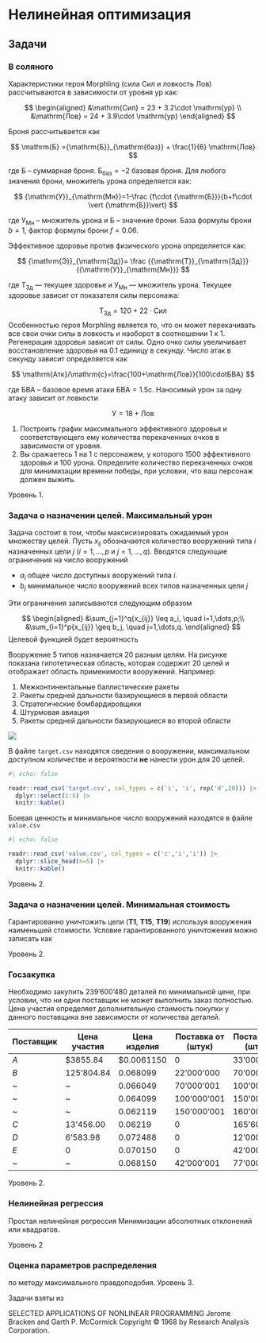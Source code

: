 # Нелинейная оптимизация {#sec-lab-model-nonlinear}

## Задачи

### В соляного

Характеристики героя Morphling (сила $\mathrm{Сил}$ и ловкость $\mathrm{Лов}$) рассчитываются в зависимости от уровня $\mathrm{ур}$ как:

$$
\begin{aligned}
&\mathrm{Cил} = 23 + 3.2\cdot \mathrm{ур} \\
&\mathrm{Лов} = 24 + 3.9\cdot \mathrm{ур}
\end{aligned}
$$

Броня рассчитывается как

$$
\mathrm{Б} ={\mathrm{Б}}_{\mathrm{баз}} + \frac{1}{6} \mathrm{Лов}
$$

где $\mathrm{Б}$ -- суммарная броня. ${\mathrm{Б}}_{\mathrm{баз}} = -2$ базовая броня. Для любого значения брони, множитель урона определяется как:

$$
{\mathrm{У}}_{\mathrm{Мн}}=1-\frac {f\cdot {\mathrm{Б}}}{b+f\cdot \vert {\mathrm{Б}}\vert}
$$

где ${\mathrm{У}}_{\mathrm{Мн}}$ -- множитель урона и ${\mathrm{Б}}$ -- значение брони. База формулы брони $b=1$, фактор формулы брони $f=0.06$.

Эффективное здоровье против физического урона определяется как:

$$
{\mathrm{Э}}_{\mathrm{Зд}}= \frac {{\mathrm{Т}}_{\mathrm{Зд}}} {{\mathrm{У}}_{\mathrm{Мн}}}
$$

где ${\mathrm{Т}}_{\mathrm{Зд}}$ — текущее здоровье и ${\mathrm{У}}_{\mathrm{Мн}}$ — множитель урона. Текущее здоровье зависит от показателя силы персонажа:

$$
{\mathrm{Т}}_{\mathrm{Зд}} = 120 + 22 \cdot \mathrm{Сил}
$$ Особенностью героя Morphling является то, что он может перекачивать все свои очки силы в ловкость и наоборот в соотношении 1 к 1. Регенерация здоровья зависит от силы. Одно очко силы увеличивает восстановление здоровья на 0.1 единицу в секунду. Число атак в секунду зависит определяется как

$$
\mathrm{Атк}/\mathrm{c}=\frac{100+\mathrm{Лов}}{100\cdotБВА}
$$

где БВА – базовое время атаки $\mathrm{БВА}=1.5\mathrm{с}$. Наносимый урон за одну атаку зависит от ловкости

$$
\mathrm{У}=18+\mathrm{Лов}
$$

1.  Построить график максимального эффективного здоровья и соответствующего ему количества перекаченных очков в зависимости от уровня.
2.  Вы сражаетесь 1 на 1 с персонажем, у которого 1500 эффективного здоровья и 100 урона. Определите количество перекаченных очков для минимизации времени победы, при условии, что ваш персонаж должен выжить.

Уровень 1.

### Задача о назначении целей. Максимальный урон

Задача состоит в том, чтобы максисизировать ожидаемый урон множеству целей. Пусть $x_{ij}$ обозначается количество вооружений типа $i$ назначенных цели $j$ ($i=1,\dots,p$ и $j=1,\dots,q$). Вводятся следующие ограничения на число вооружений

 - $a_i$ общее число доступных вооружений типа $i$.
 - $b_j$ минимальное число вооружений всех типов назначенных цели $j$
 
Эти ограничения записываются следующим образом

$$
\begin{aligned}
&\sum_{j=1}^q{x_{ij}} \leq a_i, \quad i=1,\dots,p;\\
&\sum_{i=1}^p{x_{ij}} \geq b_j, \quad j=1,\dots,q.
\end{aligned}
$$
Целевой функцией будет вероятность



Вооружение 5 типов назначается 20 разным целям. На рисунке показана гипотетическая область, которая содержит 20 целей и отображает область применимости вооружений. Например:

1.  Межконтинентальные баллистические ракеты
2.  Ракеты средней дальности базирующиеся в первой области
3.  Стратегические бомбардировщики
4.  Штурмовая авиация
5.  Ракеты средней дальности базирующиеся во второй области

![](map.png){fig-align="center"}

В файле `target.csv` находятся сведения о вооружении, максимальном доступном количестве и вероятности **не** нанести урон для 20 целей.

```r
#| echo: false

readr::read_csv('target.csv', col_types = c('i', 'i', rep('d',20))) |>
  dplyr::select(1:5) |>
  knitr::kable()
```

Боевая ценность и минимальное число вооружений находятся в файле `value.csv`

```r
#| echo: false

readr::read_csv('value.csv', col_types = c('c','i','i')) |>
  dplyr::slice_head(n=5) |>
  knitr::kable()
```

Уровень 2.

### Задача о назначении целей. Минимальная стоимость

Гарантированно уничтожить цели (**T1**, **T15**, **T19**) используя вооружения наименьшей стоимости. Условие гарантированного уничтожения можно записать как

Уровень 2.

### Госзакупка

Необходимо закупить 239'600'480 деталей по минимальной цене, при условии, что ни одни поставщик не может выполнить заказ полностью. Цена участия определяет дополнительную стоимость покупки у данного поставщика вне зависимости от количества деталей.

| Поставщик | Цена участия | Цена изделия | Поставка от (штук) | Поставка до (штук) |
|---------------|---------------|---------------|---------------|---------------|
| *A*       | \$3855.84    | \$0.0061150  | 0                  | 33'000'000         |
| *B*       | 125'804.84   | 0.068099     | 22'000'000         | 70'000'000         |
| \~        | \~           | 0.066049     | 70'000'001         | 100'000'000        |
| \~        | \~           | 0.064099     | 100'000'001        | 150'000'000        |
| \~        | \~           | 0.062119     | 150'000'001        | 160'000'000        |
| *C*       | 13'456.00    | 0.06219      | 0                  | 165'600'000        |
| *D*       | 6'583.98     | 0.072488     | 0                  | 12'000'000         |
| *E*       | 0            | 0.070150     | 0                  | 42'000'000         |
| \~        | \~           | 0.068150     | 42'000'001         | 77'000'000         |

Уровень 2.

### Нелинейная регрессия

Простая нелинейная регрессия Минимизации абсолютных отклонений или квадратов.

Уровень 2

### Оценка параметров распределения

по методу максимального правдоподобия. Уровень 3.

::: content-hidden
Задачи взяты из

SELECTED APPLICATIONS OF NONLINEAR PROGRAMMING Jerome Bracken and Garth P. McCormick Copyright © 1968 by Research Analysis Corporation.
:::
